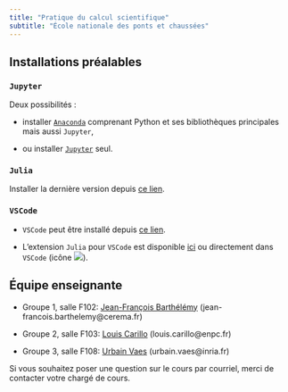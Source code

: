```yaml
---
title: "Pratique du calcul scientifique"
subtitle: "École nationale des ponts et chaussées"
---
```


## Installations préalables

### `Jupyter`

Deux possibilités :

- installer [`Anaconda`](https://www.anaconda.com/download) comprenant Python et ses bibliothèques principales mais aussi `Jupyter`,

- ou installer [`Jupyter`](https://jupyter.org/install) seul.

### `Julia`

Installer la dernière version depuis [ce lien](https://julialang.org/downloads).

### `VSCode`

- `VSCode` peut être installé depuis [ce lien](https://code.visualstudio.com/).

- L'extension `Julia` pour `VSCode` est disponible [ici](https://marketplace.visualstudio.com/items?itemName=julialang.language-julia) ou directement dans `VSCode` (icône ![](logo_ext_vscode.png)).

## Équipe enseignante

- Groupe 1, salle F102: [Jean-François Barthélémy](https://jfbarthelemy.github.io/) (jean-francois.barthelemy@cerema.fr)

- Groupe 2, salle F103: [Louis Carillo](https://louiscarillo.github.io/) (louis.carillo@enpc.fr)

- Groupe 3, salle F108: [Urbain Vaes](https://urbain.vaes.uk/) (urbain.vaes@inria.fr)

Si vous souhaitez poser une question sur le cours par courriel, merci de contacter votre chargé de cours.
